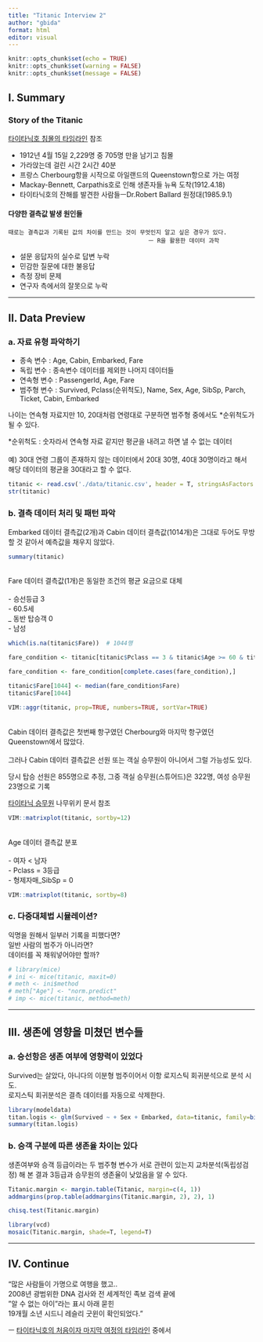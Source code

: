 ```yaml
---
title: "Titanic Interview 2"
author: "gbida"
format: html
editor: visual
---
```


```r
knitr::opts_chunk$set(echo = TRUE)
knitr::opts_chunk$set(warning = FALSE)
knitr::opts_chunk$set(message = FALSE)
```

##  Ⅰ. Summary

### Story of the Titanic

[타이타닉호 침몰의 타임라인](https://www.greelane.com/ko/인문학/역사와-문화/titanic-timeline-1779210) 참조

-   1912년 4월 15일 2,229명 중 705명 만을 남기고 침몰
-   가라앉는데 걸린 시간 2시간 40분
-   프랑스 Cherbourg항을 시작으로 아일랜드의 Queenstown항으로 가는 여정
-   Mackay-Bennett, Carpathis호로 인해 생존자들 뉴욕 도착(1912.4.18)
-   타이타닉호의 잔해를 발견한 사람들ㅡDr.Robert Ballard 원정대(1985.9.1)

#### 다양한 결측값 발생 원인들

    때로는 결측값과 기록된 값의 차이를 만드는 것이 무엇인지 알고 싶은 경우가 있다.  
                                            ㅡ R을 활용한 데이터 과학

-   설문 응답자의 실수로 답변 누락
-   민감한 질문에 대한 불응답
-   측정 장비 문제
-   연구자 측에서의 잘못으로 누락

------------------------------------------------------------------------

##  Ⅱ. Data Preview

### a. 자료 유형 파악하기

-   종속 변수 : Age, Cabin, Embarked, Fare
-   독립 변수 : 종속변수 데이터를 제외한 나머지 데이터들
-   연속형 변수 : PassengerId, Age, Fare
-   범주형 변수 : Survived, Pclass(순위척도), Name, Sex, Age, SibSp, Parch, Ticket, Cabin, Embarked

나이는 연속형 자료지만 10, 20대처럼 연령대로 구분하면 범주형 중에서도 \*순위척도가 될 수 있다.

\*순위척도 : 숫자라서 연속형 자료 같지만 평균을 내려고 하면 낼 수 없는 데이터\
\
예) 30대 연령 그룹이 존재하지 않는 데이터에서 20대 30명, 40대 30명이라고 해서 해당 데이터의 평균을 30대라고 할 수 없다.

```r
titanic <- read.csv('./data/titanic.csv', header = T, stringsAsFactors = T)
str(titanic)
```

###  b. 결측 데이터 처리 및 패턴 파악

Embarked 데이터 결측값(2개)과 Cabin 데이터 결측값(1014개)은 그대로 두어도 무방할 것 같아서 예측값을 채우지 않았다.

```r
summary(titanic)
```

\
Fare 데이터 결측값(1개)은 동일한 조건의 평균 요금으로 대체\
\
- 승선등급 3\
- 60.5세\
\_ 동반 탑승객 0\
- 남성

```r
which(is.na(titanic$Fare))  # 1044행

fare_condition <- titanic[titanic$Pclass == 3 & titanic$Age >= 60 & titanic$Age < 70 & titanic$Sex == "male" & titanic$SibSp == 0 & titanic$Parch == 0,]

fare_condition <- fare_condition[complete.cases(fare_condition),]

titanic$Fare[1044] <- median(fare_condition$Fare)
titanic$Fare[1044]
```

```r
VIM::aggr(titanic, prop=TRUE, numbers=TRUE, sortVar=TRUE)
```

\
Cabin 데이터 결측값은 첫번째 항구였던 Cherbourg와 마지막 항구였던 Queenstown에서 많았다.\
\
그러나 Cabin 데이터 결측값은 선원 또는 객실 승무원이 아니어서 그럴 가능성도 있다.

당시 탑승 선원은 855명으로 추정, 그중 객실 승무원(스튜어드)은 322명, 여성 승무원 23명으로 기록

[타이타닉 승무원](https://namu.wiki/w/RMS%20%ED%83%80%EC%9D%B4%ED%83%80%EB%8B%89) 나무위키 문서 참조

```r
VIM::matrixplot(titanic, sortby=12)
```

\
Age 데이터 결측값 분포\
\
- 여자 \< 남자\
- Pclass = 3등급\
- 형제자매_SibSp = 0

```r
VIM::matrixplot(titanic, sortby=8)
```

###  c. 다중대체법 시뮬레이션?

익명을 원해서 일부러 기록을 피했다면?\
일반 사람의 범주가 아니라면?\
데이터를 꼭 채워넣어야만 할까?

```r
# library(mice)
# ini <- mice(titanic, maxit=0)
# meth <- ini$method
# meth["Age"] <- "norm.predict"
# imp <- mice(titanic, method=meth)
```

------------------------------------------------------------------------

##  Ⅲ. 생존에 영향을 미쳤던 변수들

### a. 승선항은 생존 여부에 영향력이 있었다

Survived는 살았다, 아니다의 이분형 범주이어서 이항 로지스틱 회귀분석으로 분석 시도.\
로지스틱 회귀분석은 결측 데이터를 자동으로 삭제한다.

```r
library(modeldata)
titan.logis <- glm(Survived ~ + Sex + Embarked, data=titanic, family=binomial(link="logit"))
summary(titan.logis)
```

###  b. 승객 구분에 따른 생존율 차이는 있다

생존여부와 승객 등급이라는 두 범주형 변수가 서로 관련이 있는지 교차분석(독립성검정) 해 본 결과 3등급과 승무원의 생존율이 낮았음을 알 수 있다.

```r
Titanic.margin <- margin.table(Titanic, margin=c(4, 1))
addmargins(prop.table(addmargins(Titanic.margin, 2), 2), 1)

chisq.test(Titanic.margin)
```

```r
library(vcd)
mosaic(Titanic.margin, shade=T, legend=T)
```

------------------------------------------------------------------------

##  Ⅳ. Continue

"많은 사람들이 가명으로 여행을 했고..\
2008년 광범위한 DNA 검사와 전 세계적인 족보 검색 끝에\
"알 수 없는 아이"라는 표시 아래 묻힌\
19개월 소년 시드니 레슬리 굿윈이 확인되었다."

ㅡ [타이타닉호의 처음이자 마지막 여정의 타임라인](https://www.greelane.com/ko/인문학/역사와-문화/titanic-timeline-1779210) 중에서
